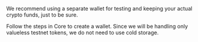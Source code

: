 <Callout type="warn">We recommend using a separate wallet for testing and keeping your actual crypto funds, just to be sure.</Callout>

Follow the steps in Core to create a wallet. Since we will be handling only valueless testnet tokens, we do not need to use cold storage.